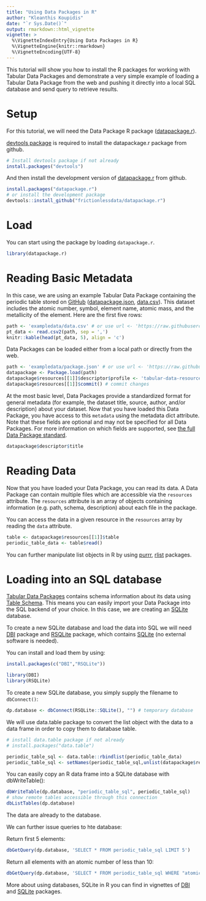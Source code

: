 ```yaml
---
title: "Using Data Packages in R"
author: "Kleanthis Koupidis"
date: "`r Sys.Date()`"
output: rmarkdown::html_vignette
vignette: >
  %\VignetteIndexEntry{Using Data Packages in R}
  %\VignetteEngine{knitr::rmarkdown}
  %\VignetteEncoding{UTF-8}
---
```


This tutorial will show you how to install the R packages for working with Tabular Data Packages and demonstrate a very simple example of loading a Tabular Data Package from the web and pushing it directly into a local SQL database and send query to retrieve results.

# Setup

For this tutorial, we will need the Data Package R package ([datapackage.r](https://github.com/frictionlessdata/datapackage-r)).

[devtools package](https://cran.r-project.org/package=devtools) is required to install the datapackage.r package from github.

```r
# Install devtools package if not already
install.packages("devtools")
```

And then install the development version of [datapackage.r](https://github.com/frictionlessdata/datapackage-r) from github.

```r
install.packages("datapackage.r")
# or install the development package
devtools::install_github("frictionlessdata/datapackage.r")
```

# Load

You can start using the package by loading `datapackage.r`.

```r
library(datapackage.r)
```

# Reading Basic Metadata

In this case, we are using an example Tabular Data Package containing the periodic table stored on [GitHub](https://github.com/frictionlessdata/examples/tree/master/periodic-table) ([datapackage.json](https://raw.githubusercontent.com/frictionlessdata/example-data-packages/master/periodic-table/datapackage.json), [data.csv](https://raw.githubusercontent.com/frictionlessdata/example-data-packages/master/periodic-table/data.csv)). This dataset includes the atomic number, symbol, element name, atomic mass, and the metallicity of the element. Here are the first five rows:


```r
path <- 'exampledata/data.csv' # or use url <- 'https://raw.githubusercontent.com/frictionlessdata/datapackage-r/master/vignettes/exampledata/data.csv'
pt_data <- read.csv2(path, sep = ',')
knitr::kable(head(pt_data, 5), align = 'c')
```

Data Packages can be loaded either from a local path or directly from the web.

```r
path <- 'exampledata/package.json' # or use url <- 'https://raw.githubusercontent.com/frictionlessdata/datapackage-r/master/vignettes/exampledata/package.json'
datapackage <- Package.load(path)
datapackage$resources[[1]]$descriptor$profile <- 'tabular-data-resource' # tabular resource descriptor profile 
datapackage$resources[[1]]$commit() # commit changes
```

At the most basic level, Data Packages provide a standardized format for general metadata (for example, the dataset title, source, author, and/or description) about your dataset. Now that you have loaded this Data Package, you have access to this `metadata` using the metadata dict attribute. Note that these fields are optional and may not be specified for all Data Packages. For more information on which fields are supported, see [the full Data Package standard](https://specs.frictionlessdata.io//data-package/).

```r
datapackage$descriptor$title
```

# Reading Data

Now that you have loaded your Data Package, you can read its data. A Data Package can contain multiple files which are accessible via the `resources` attribute. The `resources` attribute is an array of objects containing information (e.g. path, schema, description) about each file in the package.

You can access the data in a given resource in the `resources` array by reading the `data` attribute. 

```r
table <- datapackage$resources[[1]]$table
periodic_table_data <- table$read()
```

You can further manipulate list objects in R by using [purrr](https://cran.r-project.org/package=purrr), [rlist](https://cran.r-project.org/package=rlist) packages.

# Loading into an SQL database

[Tabular Data Packages](https://specs.frictionlessdata.io//tabular-data-package/) contains schema information about its data using [Table Schema](https://specs.frictionlessdata.io//table-schema/). This means you can easily import your Data Package into the SQL backend of your choice. In this case, we are creating an [SQLite](https://sqlite.org/index.html) database.

To create a new SQLite database and load the data into SQL we will need [DBI](https://cran.r-project.org/package=DBI) package and [RSQLite](https://cran.r-project.org/package=RSQLite) package, which contains [SQLite](https://www.sqlite.org/index.html) (no external software is needed).

You can install and load them by using:

```r
install.packages(c("DBI","RSQLite"))
```

```r
library(DBI)
library(RSQLite)
```

To create a new SQLite database, you simply supply the filename to `dbConnect()`:

```r
dp.database <- dbConnect(RSQLite::SQLite(), "") # temporary database
```

We will use data.table package to convert the list object with the data to a data frame in order to copy them to database table.

```r
# install data.table package if not already
# install.packages("data.table")

periodic_table_sql <- data.table::rbindlist(periodic_table_data)
periodic_table_sql <- setNames(periodic_table_sql,unlist(datapackage$resources[[1]]$headers))
```

You can easily copy an R data frame into a SQLite database with dbWriteTable():

```r
dbWriteTable(dp.database, "periodic_table_sql", periodic_table_sql)
# show remote tables accessible through this connection
dbListTables(dp.database)
```
The data are already to the database.

We can further issue queries to hte database:

Return first 5 elements:
```r
dbGetQuery(dp.database, 'SELECT * FROM periodic_table_sql LIMIT 5')
```

Return all elements with an atomic number of less than 10:

```r
dbGetQuery(dp.database, 'SELECT * FROM periodic_table_sql WHERE "atomic number" < 10')
```

More about using databases, SQLite in R you can find in vignettes of [DBI](https://cran.r-project.org/package=DBI) and [SQLite](https://www.sqlite.org/index.html) packages.
